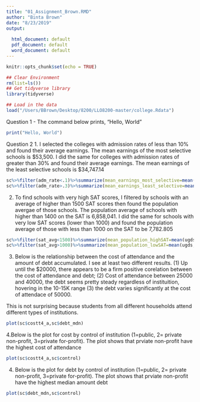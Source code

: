 ```yaml
---
title: "01_Assignment_Brown.RMD"
author: "Binta Brown"
date: "8/23/2019"
output:
  
  html_document: default
  pdf_document: default
  word_document: default
---
```

```r
knitr::opts_chunk$set(echo = TRUE)
```

```r
## Clear Environment
rm(list=ls())
## Get tidyverse library
library(tidyverse)
```

```r
## Load in the data
load("/Users/BBrown/Desktop/8200/LLO8200-master/college.Rdata")
```

Question 1 - The command below prints, "Hello, World"
```r
print("Hello, World")
```

Question 2
1. I selected the colleges with admission rates of less than 10% and found their average earnings. The mean earnings of the most selective schools is $53,500.
I did the same for colleges with admission rates of greater than 30% and found their average earnings. The mean earnings of the least selective schools is $34,747.14 

```r
sc%>%filter(adm_rate<.1)%>%summarize(mean_earnings_most_selective=mean(md_earn_wne_p6,na.rm=TRUE))
sc%>%filter(adm_rate>.3)%>%summarize(mean_earnings_least_selective=mean(md_earn_wne_p6,na.rm=TRUE))
```

2. To find schools with very high SAT scores, I filtered by schools with an average of higher than 1500 SAT scores then found the population avergae of those schools. The population average of schools with higher than 1400 on the SAT is 6,858,041.
I did the same for schools with very low SAT scores (lower than 1000) and found the population average of those with less than 1000 on the SAT to be 7,782.805


```r
sc%>%filter(sat_avg<1500)%>%summarize(mean_population_highSAT=mean(ugds,na.rm=TRUE))
sc%>%filter(sat_avg>1000)%>%summarize(mean_population_lowSAT=mean(ugds,na.rm=TRUE))
```

3. Below is the relationship between the cost of attendance and the amount of debt accumulated.
I see at least two different results. (1) Up until the $20000, there appears to be a firm positive corelation between the cost of attendance and debt; (2) Cost of attendance between 25000 and 40000, the debt seems pretty steady regardless of instituition, hovering in the 10-15K range (3) the debt varies significantly at the cost of attendace of 50000. 

This is not surprising because students from all different households attend different types of institutions.

```r
plot(sc$costt4_a,sc$debt_mdn)
```

4.Below is the plot for cost by control of institution (1=public, 2= private non-profit, 3=private for-profit). The plot shows that prviate non-profit have the highest cost of attendance

```r
plot(sc$costt4_a,sc$control)
```

4. Below is the plot for debt by control of institution (1=public, 2= private non-profit, 3=private for-profit). The plot shows that prviate non-profit have the highest median amount debt

```r
plot(sc$debt_mdn,sc$control)
```


